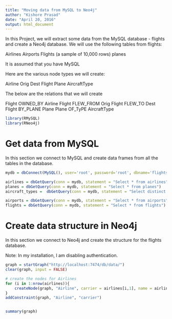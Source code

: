 ```yaml
---
title: "Moving data from MySQL to Neo4j"
author: "Kishore Prasad"
date: "April 20, 2016"
output: html_document
---
```



In this Project, we will extract some data from the  MySQL database - flights and create a Neo4j database. We will use the following tables from flights:

Airlines
Airports
Flights (a sample of 10,000 rows)
planes

It is assumed that you have MySQL 

Here are the various node types we will create:

Airline
Orig
Dest
Flight
Plane
AircraftType

The below are the relations that we will create

Flight OWNED_BY Airline
Flight FLEW_FROM Orig
Flight FLEW_TO Dest
Flight BY_PLANE Plane
Plane OF_TyPE AircraftType


```r
library(RMySQL)
library(RNeo4j)

```

# Get data from MySQL

In this section we connect to MySQL and create data frames from all the tables in the database.

```r
mydb = dbConnect(MySQL(), user='root', password='root', dbname='flights', host='localhost')

airlines = dbGetQuery(conn = mydb, statement = "Select * from airlines")
planes = dbGetQuery(conn = mydb, statement = "Select * from planes")
aircraft_types =  dbGetQuery(conn = mydb, statement = "Select distinct model, manufacturer, type, engines, seats, speed from planes")

airports = dbGetQuery(conn = mydb, statement = "Select * from airports")
flights = dbGetQuery(conn = mydb, statement = "Select * from flights")
```

# Create data structure in Neo4j

In this section we connect to Neo4j and create the structure for the flights database. 

Note: In my installation, I am disabling authentication.

```r

graph = startGraph("http://localhost:7474/db/data/")
clear(graph, input = FALSE)

# create the nodes for Airlines
for (i in 1:nrow(airlines)){
    createNode(graph, "Airline", carrier = airlines[i,1], name = airlines[i,2])
}
addConstraint(graph, "Airline", "carrier")


summary(graph)
```

